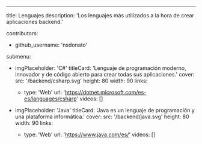 ---
title: Lenguajes
description: 'Los lenguajes más utilizados a la hora de crear aplicaciones backend.'

contributors:
  - github_username: 'nsdonato'

submenu:
  - imgPlaceholder: 'C#'
    titleCard: 'Lenguaje de programación moderno, innovador y de código abierto para crear todas sus aplicaciones.'
    cover:
      src: '/backend/csharp.svg'
      height: 80
      width: 90
    links:
      - type: 'Web'
        url: 'https://dotnet.microsoft.com/es-es/languages/csharp'
    videos: []

  - imgPlaceholder: 'Java'
    titleCard: 'Java es un lenguaje de programación y una plataforma informática.'
    cover:
      src: '/backend/java.svg'
      height: 80
      width: 90
    links:
      - type: 'Web'
        url: 'https://www.java.com/es/'
    videos: []